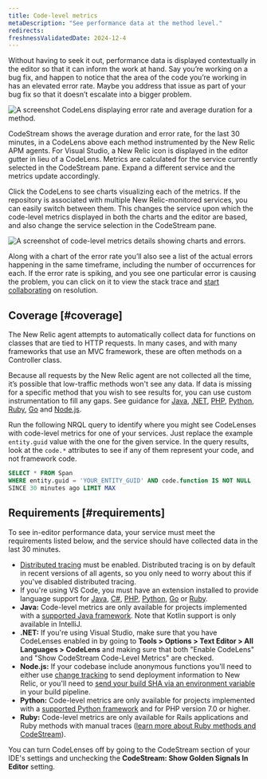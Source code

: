 ```yaml
---
title: Code-level metrics
metaDescription: "See performance data at the method level."
redirects:
freshnessValidatedDate: 2024-12-4
---
```


Without having to seek it out, performance data is displayed contextually in the editor so that it can inform the work at hand. Say you’re working on a bug fix, and happen to notice that the area of the code you’re working in has an elevated error rate. Maybe you address that issue as part of your bug fix so that it doesn’t escalate into a bigger problem.

<img
  title="A CodeLens displaying error rate and average duration for a method."
  alt="A screenshot CodeLens displaying error rate and average duration for a method."
  src="/images/codestream_screenshot-crop_code-level-metrics-example.webp"
/>

CodeStream shows the average duration and error rate, for the last 30 minutes, in a CodeLens above each method instrumented by the New Relic APM agents. For Visual Studio, a New Relic icon is displayed in the editor gutter in lieu of a CodeLens. Metrics are calculated for the service currently selected in the CodeStream pane. Expand a different service and the metrics update accordingly.

Click the CodeLens to see charts visualizing each of the metrics. If the repository is associated with multiple New Relic-monitored services, you can easily switch between them. This changes the service upon which the code-level metrics displayed in both the charts and the editor are based, and also change the service selection in the CodeStream pane.

<img
  title="Code-level metrics details showing charts and errors."
  alt="A screenshot of code-level metrics details showing charts and errors."
  src="/images/codestream_screenshot-crop_code-level-charts.webp"
/>

Along with a chart of the error rate you’ll also see a list of the actual errors happening in the same timeframe, including the number of occurrences for each. If the error rate is spiking, and you see one particular error is causing the problem, you can click on it to view the stack trace and [start collaborating](/docs/codestream/observability/error-investigation) on resolution.

## Coverage [#coverage]

The New Relic agent attempts to automatically collect data for functions on classes that are tied to HTTP requests. In many cases, and with many frameworks that use an MVC framework, these are often methods on a Controller class.

Because all requests by the New Relic agent are not collected all the time, it’s possible that low-traffic methods won't see any data. If data is missing for a specific method that you wish to see results for, you can use custom instrumentation to fill any gaps. See guidance for [Java](/docs/apm/agents/java-agent/custom-instrumentation/java-custom-instrumentation), [.NET](/docs/apm/agents/net-agent/custom-instrumentation/introduction-net-custom-instrumentation), [PHP](/docs/apm/agents/php-agent/features/php-custom-instrumentation), [Python](/docs/apm/agents/python-agent/custom-instrumentation/python-custom-instrumentation), [Ruby](/docs/apm/agents/ruby-agent/api-guides/ruby-custom-instrumentation), [Go](/docs/apm/agents/go-agent/instrumentation/instrument-go-transactions) and [Node.js](/docs/apm/agents/nodejs-agent/extend-your-instrumentation/nodejs-custom-instrumentation).

Run the following NRQL query to identify where you might see CodeLenses with code-level metrics for one of your services. Just replace the example `entity.guid` value with the one for the given service. In the query results, look at the `code.*` attributes to see if any of them represent your code, and not framework code.

```sql
SELECT * FROM Span
WHERE entity.guid = 'YOUR_ENTITY_GUID' AND code.function IS NOT NULL
SINCE 30 minutes ago LIMIT MAX
```

## Requirements [#requirements]

To see in-editor performance data, your service must meet the requirements listed below, and the service should have collected data in the last 30 minutes.

* [Distributed tracing](/docs/distributed-tracing/enable-configure/language-agents-enable-distributed-tracing) must be enabled. Distributed tracing is on by default in recent versions of all agents, so you only need to worry about this if you've disabled distributed tracing.
* If you're using VS Code, you must have an extension installed to provide language support for [Java](https://marketplace.visualstudio.com/items?itemName=redhat.java), [C#](https://marketplace.visualstudio.com/items?itemName=ms-dotnettools.csharp), [PHP](https://marketplace.visualstudio.com/items?itemName=bmewburn.vscode-intelephense-client), [Python](https://marketplace.visualstudio.com/items?itemName=ms-python.python), [Go](https://marketplace.visualstudio.com/items?itemName=golang.go) or [Ruby](https://marketplace.visualstudio.com/items?itemName=Shopify.ruby-lsp).
* <DNT>**Java:**</DNT> Code-level metrics are only available for projects implemented with a [supported Java framework](/docs/apm/agents/java-agent/getting-started/compatibility-requirements-java-agent/#frameworks). Note that Kotlin support is only available in IntelliJ.
* <DNT>**.NET:**</DNT> If you're using Visual Studio, make sure that you have CodeLenses enabled in by going to <DNT>**Tools > Options > Text Editor > All Languages > CodeLens**</DNT> and making sure that both "Enable CodeLens" and "Show CodeStream Code-Level Metrics" are checked.
* <DNT>**Node.js:**</DNT> If your codebase include anonymous functions you'll need to either use [change tracking](/docs/change-tracking/change-tracking-introduction/) to send deployment information to New Relic, or you'll need to [send your build SHA via an environment variable](/docs/codestream/observability/error-investigation/#buildsha) in your build pipeline.
* <DNT>**Python:**</DNT> Code-level metrics are only available for projects implemented with a [supported Python framework](/docs/apm/agents/python-agent/getting-started/instrumented-python-packages) and for PHP version 7.0 or higher.
* <DNT>**Ruby:**</DNT> Code-level metrics are only available for Rails applications and Ruby methods with manual traces ([learn more about Ruby methods and CodeStream](/docs/apm/agents/ruby-agent/features/ruby-codestream-integration)).

You can turn CodeLenses off by going to the CodeStream section of your IDE's settings and unchecking the <DNT>**CodeStream: Show Golden Signals In Editor**</DNT> setting.
